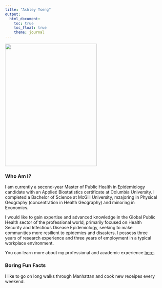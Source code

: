 ```yaml
---
title: "Ashley Tseng"
output: 
  html_document:
    toc: true
    toc_float: true
    theme: journal
---
```

<p align="left">
<img width="300" height="400" src = "images/me.jpg">
</p>


### Who Am I?
I am currently a second-year Master of Public Health in Epidemiology candidate with an Applied Biostatistics certificate at Columbia University. I completed a Bachelor of Science at McGill University, mzajoring in Physical Geography (concentration in Health Geography) and minoring in Economics.

I would like to gain expertise and advanced knowledge in the Global Public Health sector of the professional world, primarily focused on Health Security and Infectious Disease Epidemiology, seeking to make communities more resilient to epidemics and disasters. I possess three years of research experience and three years of employment in a typical workplace environment. 

You can learn more about my professional and academic experience [here](aboutme.html).

### Boring Fun Facts
I like to go on long walks through Manhattan and cook new receipes every weekend.

